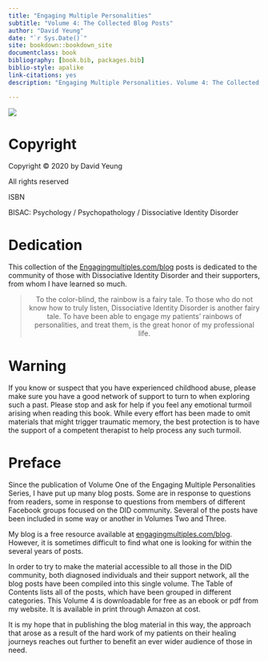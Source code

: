 ```yaml
--- 
title: "Engaging Multiple Personalities"
subtitle: "Volume 4: The Collected Blog Posts"
author: "David Yeung"
date: "`r Sys.Date()`"
site: bookdown::bookdown_site
documentclass: book
bibliography: [book.bib, packages.bib]
biblio-style: apalike
link-citations: yes
description: "Engaging Multiple Personalities. Volume 4: The Collected Blog Posts."

---
```


![](images/EMP cover_art_grayscale.jpg)

# Copyright {-}

Copyright © 2020
by David Yeung

All rights reserved

ISBN 

BISAC: Psychology / Psychopathology / Dissociative Identity Disorder


# Dedication {-}

This collection of the [Engagingmultiples.com/blog](https://www.engagingmultiples.com/blog/) posts is dedicated to the community of those with Dissociative Identity Disorder and their supporters, from whom I have learned so much.



<center>
>To the color-blind, the rainbow is a fairy tale. To those who do not know how to truly listen, Dissociative Identity Disorder is another fairy tale. To have been able to engage my patients' rainbows of personalities, and treat them, is the great honor of my professional life.

</center>


# Warning {-}

If you know or suspect that you have experienced childhood abuse, please make sure you have a good network of support to turn to when exploring such a past. Please stop and ask for help if you feel any emotional turmoil arising when reading this book. While every effort has been made to omit materials that might trigger traumatic memory, the best protection is to have the support of a competent therapist to help process any such turmoil. 


# Preface {-}

Since the publication of Volume One of the Engaging Multiple Personalities Series, I have put up many blog posts. Some are in response to questions from readers, some in response to questions from members of different Facebook groups focused on the DID community. Several of the posts have been included in some way or another in Volumes Two and Three.

My blog is a free resource available at [engagingmultiples.com/blog](https://www.engagingmultiples.com/blog/). However, it is sometimes difficult to find what one is looking for within the several years of posts.

In order to try to make the material accessible to all those in the DID community, both diagnosed individuals and their support network, all the blog posts have been compiled into this single volume. The Table of Contents lists all of the posts, which have been grouped in different categories. This Volume 4 is downloadable for free as an ebook or pdf from my website. It is available in print through Amazon at cost.

It is my hope that in publishing the blog material in this way, the approach that arose as a result of the hard work of my patients on their healing journeys reaches out further to benefit an ever wider audience of those in need.
